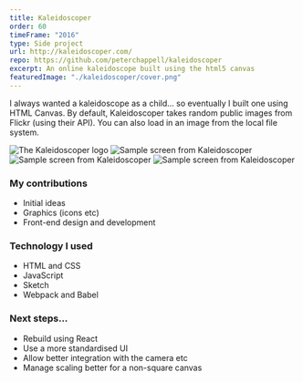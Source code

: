 ```yaml
---
title: Kaleidoscoper
order: 60
timeFrame: "2016"
type: Side project
url: http://kaleidoscoper.com/
repo: https://github.com/peterchappell/kaleidoscoper
excerpt: An online kaleidoscope built using the html5 canvas
featuredImage: "./kaleidoscoper/cover.png"
---
```


I always wanted a kaleidoscope as a child... so eventually I built one using HTML Canvas. By default, 
Kaleidoscoper takes random public images from Flickr (using their API). You can also load in an image from 
the local file system.

<ProjectLink url="http://kaleidoscoper.com/" />

<Gallery>

![The Kaleidoscoper logo](./kaleidoscoper/1.png)
![Sample screen from Kaleidoscoper](./kaleidoscoper/2.jpg)
![Sample screen from Kaleidoscoper](./kaleidoscoper/3.jpg)
![Sample screen from Kaleidoscoper](./kaleidoscoper/4.jpg)

</Gallery>

### My contributions

* Initial ideas
* Graphics (icons etc)
* Front-end design and development

### Technology I used

* HTML and CSS
* JavaScript
* Sketch
* Webpack and Babel

### Next steps...

* Rebuild using React
* Use a more standardised UI
* Allow better integration with the camera etc
* Manage scaling better for a non-square canvas
